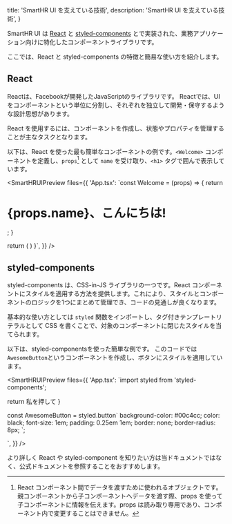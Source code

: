 


  title: 'SmartHR UI を支えている技術',
  description: 'SmartHR UI を支えている技術',
}

SmartHR UI は [React](https://ja.reactjs.org/) と [styled-components](https://styled-components.com/) とで実装された、業務アプリケーション向けに特化したコンポーネントライブラリです。
  
ここでは、React と styled-components の特徴と簡易な使い方を紹介します。

## React
Reactは、Facebookが開発したJavaScriptのライブラリです。
Reactでは、UIをコンポーネントという単位に分割し、それぞれを独立して開発・保守するような設計思想があります。

React を使用するには、コンポーネントを作成し、状態やプロパティを管理することが主なタスクとなります。

以下は、React を使った最も簡単なコンポーネントの例です。`<Welcome>` コンポーネントを定義し、`props`[^1] として `name` を受け取り、`<h1>` タグで囲んで表示しています。

<SmartHRUIPreview
  files={{
    'App.tsx': `const Welcome = (props) => {
  return <h1>{props.name}、こんにちは!</h1>;
}

  return (
    <Welcome name="皆様" />
  )
}`,
  }}
/>

## styled-components

styled-components は、CSS-in-JS ライブラリの一つです。React コンポーネントにスタイルを適用する方法を提供します。これにより、スタイルとコンポーネントのロジックを1つにまとめて管理でき、コードの見通しが良くなります。

基本的な使い方としては `styled` 関数をインポートし、タグ付きテンプレートリテラルとして CSS を書くことで、対象のコンポーネントに閉じたスタイルを当てられます。

以下は、styled-componentsを使った簡単な例です。
このコードでは`AwesomeButton`というコンポーネントを作成し、ボタンにスタイルを適用しています。

<SmartHRUIPreview
  files={{
    'App.tsx': `import styled from 'styled-components';

  return <AwesomeButton>私を押して</AwesomeButton>
}

const AwesomeButton = styled.button\`
  background-color: #00c4cc;
  color: black;
  font-size: 1em;
  padding: 0.25em 1em;
  border: none;
  border-radius: 8px;
\`;

`,
  }}
/>

より詳しく React や styled-component を知りたい方は当ドキュメントではなく、公式ドキュメントを参照することをおすすめします。


[^1]: React コンポーネント間でデータを渡すために使われるオブジェクトです。親コンポーネントから子コンポーネントへデータを渡す際、props を使って子コンポーネントに情報を伝えます。props は読み取り専用であり、コンポーネント内で変更することはできません。
